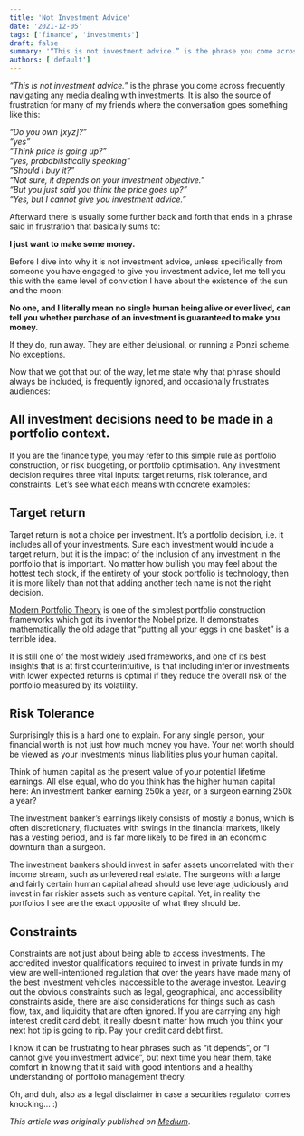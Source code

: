 ```yaml
---
title: 'Not Investment Advice'
date: '2021-12-05'
tags: ['finance', 'investments']
draft: false
summary: '“This is not investment advice.” is the phrase you come across frequently navigating any media dealing with investments.'
authors: ['default']
---
```


*“This is not investment advice.”* is the phrase you come across frequently navigating any media dealing with
investments. It is also the source of frustration for many of my friends where the conversation goes something like
this:

_“Do you own [xyz]?”_\
_“yes”_\
_“Think price is going up?”_\
_“yes, probabilistically speaking”_\
_“Should I buy it?”_\
_“Not sure, it depends on your investment objective.”_\
_“But you just said you think the price goes up?”_\
_“Yes, but I cannot give you investment advice.”_

Afterward there is usually some further back and forth that ends in a phrase said in frustration that basically sums to:

**I just want to make some money.**

Before I dive into why it is not investment advice, unless specifically from someone you have engaged to give you investment
advice, let me tell you this with the same level of conviction I have about the existence of the sun and the moon:

**No one, and I literally mean no single human being alive or ever lived, can tell you whether purchase of an
investment is guaranteed to make you money.**

If they do, run away. They are either delusional, or running a Ponzi scheme. No exceptions.

Now that we got that out of the way, let me state why that phrase should always be included, is frequently ignored,
and occasionally frustrates audiences:
## All investment decisions need to be made in a portfolio context.
If you are the finance type, you may refer to this simple rule as portfolio construction, or risk budgeting, or
portfolio optimisation. Any investment decision requires three vital inputs: target returns, risk tolerance, and
constraints. Let’s see what each means with concrete examples:

## Target return

Target return is not a choice per investment. It’s a portfolio decision, i.e. it includes all of your investments.
Sure each investment would include a target return, but it is the impact of the inclusion of any investment in the portfolio that is important. No matter how bullish you may feel about the hottest tech stock, if the entirety of your stock portfolio is technology, then it is more likely than not that adding another tech name is not the right decision.

[Modern Portfolio Theory](https://en.wikipedia.org/wiki/Modern_portfolio_theory) is one of the simplest portfolio
construction frameworks which got its inventor the Nobel prize. It demonstrates mathematically the old adage that
“putting all your eggs in one basket” is a terrible idea.

It is still one of the most widely used frameworks, and one of its best insights that is at first counterintuitive,
is that including inferior investments with lower expected returns is optimal if they reduce the overall risk of the portfolio measured by its volatility.

## Risk Tolerance

Surprisingly this is a hard one to explain. For any single person, your financial worth is not just how much money
you have. Your net worth should be viewed as your investments minus liabilities plus your human capital.

Think of human capital as the present value of your potential lifetime earnings. All else equal, who do you think
has the higher human capital here: An investment banker earning 250k a year, or a surgeon earning 250k a year?

The investment banker’s earnings likely consists of mostly a bonus, which is often discretionary, fluctuates with
swings in the financial markets, likely has a vesting period, and is far more likely to be fired in an economic
downturn than a surgeon.

The investment bankers should invest in safer assets uncorrelated with their income stream, such as unlevered real
estate. The surgeons with a large and fairly certain human capital ahead should use leverage judiciously and invest
in far riskier assets such as venture capital. Yet, in reality the portfolios I see are the exact opposite of what they should be.

## Constraints

Constraints are not just about being able to access investments. The accredited investor qualifications required to
invest in private funds in my view are well-intentioned regulation that over the years have made many of the best investment vehicles inaccessible to the average investor. Leaving out the obvious constraints such as legal, geographical, and accessibility constraints aside, there are also considerations for things such as cash flow, tax, and liquidity that are often ignored. If you are carrying any high interest credit card debt, it really doesn’t matter how much you think your next hot tip is going to rip. Pay your credit card debt first.

I know it can be frustrating to hear phrases such as “it depends”, or “I cannot give you investment advice”, but
next time you hear them, take comfort in knowing that it said with good intentions and a healthy understanding of
portfolio management theory.

Oh, and duh, also as a legal disclaimer in case a securities regulator comes knocking… :)

_This article was originally published on [Medium](https://kavehtehrani.medium.com/not-investment-advice-1a37d8810221)_.


